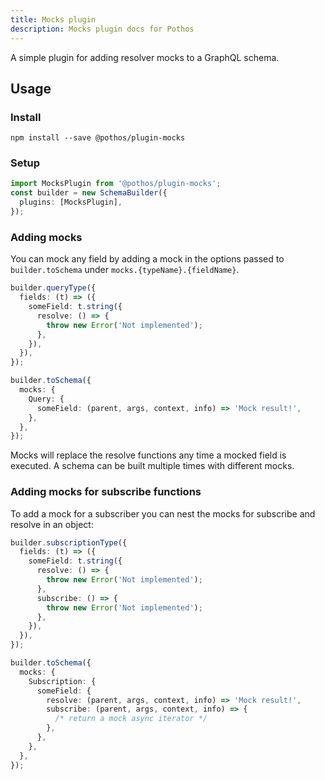 ```yaml
---
title: Mocks plugin
description: Mocks plugin docs for Pothos
---
```


A simple plugin for adding resolver mocks to a GraphQL schema.

## Usage

### Install

```package-install
npm install --save @pothos/plugin-mocks
```

### Setup

```typescript
import MocksPlugin from '@pothos/plugin-mocks';
const builder = new SchemaBuilder({
  plugins: [MocksPlugin],
});
```

### Adding mocks

You can mock any field by adding a mock in the options passed to `builder.toSchema` under
`mocks.{typeName}.{fieldName}`.

```typescript
builder.queryType({
  fields: (t) => ({
    someField: t.string({
      resolve: () => {
        throw new Error('Not implemented');
      },
    }),
  }),
});

builder.toSchema({
  mocks: {
    Query: {
      someField: (parent, args, context, info) => 'Mock result!',
    },
  },
});
```

Mocks will replace the resolve functions any time a mocked field is executed. A schema can be built
multiple times with different mocks.

### Adding mocks for subscribe functions

To add a mock for a subscriber you can nest the mocks for subscribe and resolve in an object:

```typescript
builder.subscriptionType({
  fields: (t) => ({
    someField: t.string({
      resolve: () => {
        throw new Error('Not implemented');
      },
      subscribe: () => {
        throw new Error('Not implemented');
      },
    }),
  }),
});

builder.toSchema({
  mocks: {
    Subscription: {
      someField: {
        resolve: (parent, args, context, info) => 'Mock result!',
        subscribe: (parent, args, context, info) => {
          /* return a mock async iterator */
        },
      },
    },
  },
});
```
